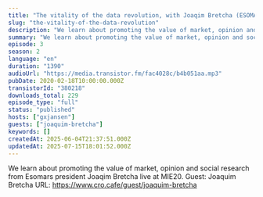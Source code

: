 ```yaml
---
title: "The vitality of the data revolution, with Joaqim Bretcha (ESOMAR)"
slug: "the-vitality-of-the-data-revolution"
description: "We learn about promoting the value of market, opinion and social research from Esomars president Joaqim Bretcha live at MIE20. Guest: Joaquim Bretcha URL: https://www.cro.cafe/guest/joaquim-bretcha"
summary: "We learn about promoting the value of market, opinion and social research from Esomars president Joaqim Bretcha live at MIE20."
episode: 3
season: 2
language: "en"
duration: "1390"
audioUrl: "https://media.transistor.fm/fac4028c/b4b051aa.mp3"
pubDate: 2020-02-18T10:00:00.000Z
transistorId: "380218"
downloads_total: 229
episode_type: "full"
status: "published"
hosts: ["gxjansen"]
guests: ["joaquim-bretcha"]
keywords: []
createdAt: 2025-06-04T21:37:51.000Z
updatedAt: 2025-07-15T18:01:52.000Z
---
```


We learn about promoting the value of market, opinion and social research from Esomars president Joaqim Bretcha live at MIE20. Guest: Joaquim Bretcha URL: https://www.cro.cafe/guest/joaquim-bretcha
